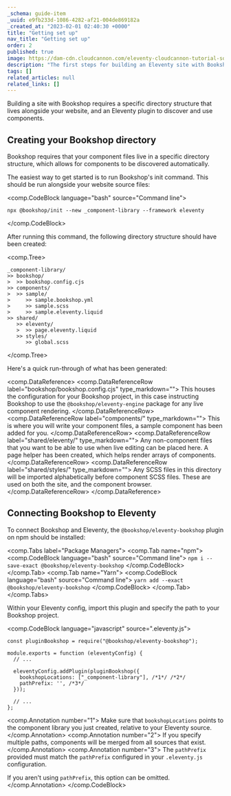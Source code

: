 ```yaml
---
_schema: guide-item
_uuid: e9fb233d-1086-4282-af21-004de869182a
_created_at: "2023-02-01 02:40:30 +0000"
title: "Getting set up"
nav_title: "Getting set up"
order: 2
published: true
image: https://dam-cdn.cloudcannon.com/eleventy-cloudcannon-tutorial-social.png
description: "The first steps for building an Eleventy site with Bookshop"
tags: []
related_articles: null
related_links: []
---
```


Building a site with Bookshop requires a specific directory structure that lives alongside your website,
and an Eleventy plugin to discover and use components.

## Creating your Bookshop directory

Bookshop requires that your component files live in a specific directory structure, which allows for components
to be discovered automatically. 

The easiest way to get started is to run Bookshop's init command. This should be run alongside your website source files:

<comp.CodeBlock language="bash" source="Command line">
```
npx @bookshop/init --new _component-library --framework eleventy
```
</comp.CodeBlock>

After running this command, the following directory structure should have been created:

<comp.Tree>
```
_component-library/
>> bookshop/
>  >> bookshop.config.cjs
>> components/
>  >> sample/
>     >> sample.bookshop.yml
>     >> sample.scss
>     >> sample.eleventy.liquid
>> shared/
   >> eleventy/
   >  >> page.eleventy.liquid
   >> styles/
      >> global.scss
```
</comp.Tree>

Here's a quick run-through of what has been generated:

<comp.DataReference>
 <comp.DataReferenceRow label="bookshop/bookshop.config.cjs" type_markdown="">
    This houses the configuration for your Bookshop project, in this case instructing Bookshop to use the `@bookshop/eleventy-engine` package for any live component rendering.
 </comp.DataReferenceRow>
  <comp.DataReferenceRow label="components/" type_markdown="">
    This is where you will write your component files, a sample component has been added for you.
 </comp.DataReferenceRow>
  <comp.DataReferenceRow label="shared/eleventy/" type_markdown="">
    Any non-component files that you want to be able to use when live editing can be placed here. A page helper has been created, which helps render arrays of components.
 </comp.DataReferenceRow>
  <comp.DataReferenceRow label="shared/styles/" type_markdown="">
    Any SCSS files in this directory will be imported alphabetically before component SCSS files. These are used on both the site, and the component browser.
 </comp.DataReferenceRow>
</comp.DataReference>

## Connecting Bookshop to Eleventy

To connect Bookshop and Eleventy, the `@bookshop/eleventy-bookshop` plugin on npm should be installed:

<comp.Tabs label="Package Managers">
 <comp.Tab name="npm">
    <comp.CodeBlock language="bash" source="Command line">
    ```
    npm i --save-exact @bookshop/eleventy-bookshop
    ```
    </comp.CodeBlock>
 </comp.Tab>
 <comp.Tab name="Yarn">
    <comp.CodeBlock language="bash" source="Command line">
    ```
    yarn add --exact @bookshop/eleventy-bookshop
    ```
    </comp.CodeBlock>
 </comp.Tab>
</comp.Tabs>

Within your Eleventy config, import this plugin and specify the path to your Bookshop project.

<comp.CodeBlock language="javascript" source=".eleventy.js">
```
const pluginBookshop = require("@bookshop/eleventy-bookshop");

module.exports = function (eleventyConfig) {
  // ...

  eleventyConfig.addPlugin(pluginBookshop({
    bookshopLocations: ["_component-library"], /*1*/ /*2*/
    pathPrefix: '', /*3*/
  }));

  // ...
};
```
<comp.Annotation number="1">
   Make sure that `bookshopLocations` points to the component library you just created, relative to your Eleventy source.
</comp.Annotation>
<comp.Annotation number="2">
   If you specify multiple paths, components will be merged from all sources that exist.
</comp.Annotation>
<comp.Annotation number="3">
   The `pathPrefix` provided must match the `pathPrefix` configured in your `.eleventy.js` configuration.

   If you aren't using `pathPrefix`, this option can be omitted.
</comp.Annotation>
</comp.CodeBlock>
